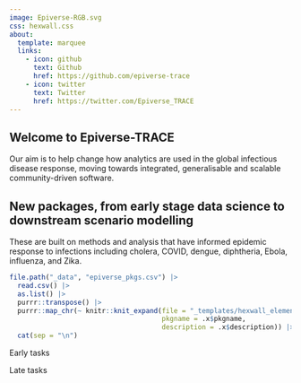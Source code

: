 ```yaml
---
image: Epiverse-RGB.svg
css: hexwall.css
about:
  template: marquee
  links:
    - icon: github
      text: Github
      href: https://github.com/epiverse-trace
    - icon: twitter
      text: Twitter
      href: https://twitter.com/Epiverse_TRACE
---
```


## Welcome to Epiverse-TRACE

Our aim is to help change how analytics are used in the global infectious disease response, moving towards integrated, generalisable and scalable community-driven software.

## New packages, from early stage data science to downstream scenario modelling

These are built on methods and analysis that have informed epidemic response to infections including cholera, COVID, dengue, diphtheria, Ebola, influenza, and Zika.

::: {.hex-container}

```r
file.path("_data", "epiverse_pkgs.csv") |>
  read.csv() |>
  as.list() |>
  purrr::transpose() |>
  purrr::map_chr(~ knitr::knit_expand(file = "_templates/hexwall_element.Rmd",
                                      pkgname = .x$pkgname,
                                      description = .x$description)) |>
  cat(sep = "\n")
```

:::

::: {.gradient-rectangle}

[Early tasks]{.class key="early"}

[Late tasks]{.class key="late"}

:::
